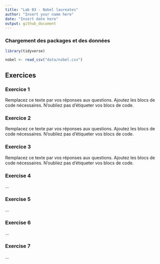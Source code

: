```yaml
---
title: "Lab 03 - Nobel laureates"
author: "Insert your name here"
date: "Insert date here"
output: github_document
---
```


### Chargement des packages et des données

```r
library(tidyverse) 
```

```r
nobel <- read_csv("data/nobel.csv")
```

## Exercices

### Exercice 1

Remplacez ce texte par vos réponses aux questions.
Ajoutez les blocs de code nécessaires.
N'oubliez pas d'étiqueter vos blocs de code.

### Exercice 2

Remplacez ce texte par vos réponses aux questions.
Ajoutez les blocs de code nécessaires.
N'oubliez pas d'étiqueter vos blocs de code.

### Exercice 3

Remplacez ce texte par vos réponses aux questions.
Ajoutez les blocs de code nécessaires.
N'oubliez pas d'étiqueter vos blocs de code.

### Exercise 4

...

### Exercise 5

...

### Exercise 6

...

### Exercise 7

...

